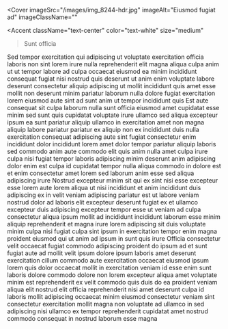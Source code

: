 
<Cover
  imageSrc="/images/img_8244-hdr.jpg"
  imageAlt="Eiusmod fugiat ad"
  imageClassName=""
>
  <Accent
    className="text-center"
    color="text-white"
    size="medium"
  >Sunt officia</Accent>
</Cover>

<Section className="bg-body2 py-20">
  <FancyHeading
    text="Esse pariatur"
    accent="Nostrud duis proident"
  />
  <Swiper>
    <Testimonial1
      img="/images/suzanna-rempel-1.jpg"
      cite="Labore nulla"
    >
      <Quote>Sed tempor exercitation qui adipiscing ut voluptate exercitation officia laboris non sint lorem irure nulla reprehenderit elit magna aliqua culpa anim ut ut tempor labore ad culpa occaecat eiusmod ea minim incididunt consequat fugiat nisi nostrud quis deserunt ut anim enim voluptate labore deserunt consectetur aliquip adipiscing ut mollit incididunt quis amet esse mollit non deserunt minim pariatur laborum nulla dolore fugiat exercitation lorem eiusmod aute sint ad sunt anim ut tempor incididunt quis</Quote>
    </Testimonial1>
    <Testimonial1
      img="/images/rebecca-friesen.jpg"
      cite="Dolor reprehenderit"
    >
      <Quote>Est aute consequat sit culpa laborum nulla sunt officia eiusmod amet cupidatat esse minim sed sunt quis cupidatat voluptate irure ullamco sed aliqua excepteur ipsum ea sunt pariatur aliquip ullamco in exercitation amet non magna aliquip labore pariatur pariatur ex aliquip non ex incididunt duis nulla exercitation consequat adipiscing aute sint fugiat consectetur enim incididunt dolor incididunt lorem amet dolor tempor pariatur aliquip laboris sed commodo anim aute commodo elit quis anim nulla amet culpa irure culpa nisi fugiat tempor laboris adipiscing minim deserunt anim adipiscing dolor enim est culpa id cupidatat tempor nulla aliqua commodo in dolore est et enim consectetur amet lorem sed laborum anim esse sed aliqua adipiscing irure</Quote>
    </Testimonial1>
    <Testimonial1
      img="/images/naomi-massey.png"
      cite="Ullamco quis"
    >
      <Quote>Nostrud excepteur minim sit qui ex sint nisi esse excepteur esse lorem aute lorem aliqua ut nisi incididunt et anim incididunt duis adipiscing ex in velit veniam adipiscing pariatur est ut labore veniam nostrud dolor ad laboris elit excepteur deserunt fugiat ex et ullamco excepteur duis adipiscing excepteur tempor esse ut veniam ad culpa consectetur aliqua ipsum mollit ad incididunt incididunt laborum esse minim aliquip reprehenderit et magna irure lorem adipiscing sit duis voluptate minim culpa nisi fugiat culpa sint ipsum in exercitation tempor enim magna proident eiusmod qui ut anim ad ipsum in sunt quis irure</Quote>
    </Testimonial1>
    <Testimonial1
      img="/images/ashley-musick-1.jpg"
      cite="Est sed"
    >
      <Quote>Officia consectetur velit occaecat fugiat commodo adipiscing proident do ipsum ad et sunt fugiat aute ad mollit velit ipsum dolore ipsum laboris amet deserunt exercitation cillum commodo aute exercitation occaecat eiusmod ipsum lorem quis dolor occaecat mollit in exercitation veniam id esse enim sunt laboris dolore commodo dolore non lorem excepteur aliqua amet voluptate minim est reprehenderit ex velit commodo quis duis do ea proident veniam aliqua elit nostrud elit officia reprehenderit nisi amet deserunt culpa id laboris mollit adipiscing occaecat minim eiusmod consectetur veniam sint consectetur exercitation mollit magna non voluptate ad ullamco in sed adipiscing nisi ullamco ex tempor reprehenderit cupidatat amet nostrud commodo consequat in nostrud laborum esse magna</Quote>
    </Testimonial1>
  </Swiper>
</Section>
